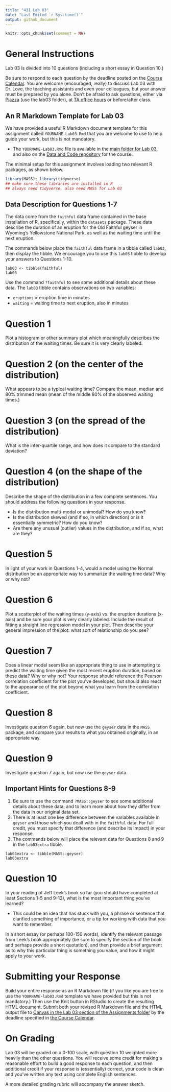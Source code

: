 ---
title: "431 Lab 03"
date: "Last Edited `r Sys.time()`"
output: github_document
---

```{r setup, include=FALSE}
knitr::opts_chunk$set(comment = NA)
```


# General Instructions

Lab 03 is divided into 10 questions (including a short essay in Question 10.) 

Be sure to respond to each question by the deadline posted on the [Course Calendar](https://thomaselove.github.io/431/calendar.html). You are welcome (encouraged, really) to discuss Lab 03 with Dr. Love, the teaching assistants and even your colleagues, but your answer must be prepared by you alone. Don't be afraid to ask questions, either via [Piazza](https://piazza.com/case/fall2020/pqhs431) (use the lab03 folder), at [TA office hours](https://thomaselove.github.io/431/contact.html) or before/after class.

## An R Markdown Template for Lab 03

We have provided a useful R Markdown document template for this assignment called `YOURNAME-Lab03.Rmd` that you are welcome to use to help guide your work, but this is not mandatory.

- The `YOURNAME-Lab03.Rmd` file is available in the [main folder for Lab 03](https://github.com/THOMASELOVE/431-2020/tree/master/labs/lab03), and also on the [Data and Code repository](https://github.com/THOMASELOVE/431-data) for the course. 

The minimal setup for this assignment involves loading two relevant R packages, as shown below.

```{r}
library(MASS); library(tidyverse)
## make sure these libraries are installed in R
## always need tidyverse, also need MASS for Lab 03
```

## Data Description for Questions 1-7

The data come from the `faithful` data frame contained in the base installation of R, specifically, within the `datasets` package. These data describe the duration of an eruption for the Old Faithful geyser in Wyoming's Yellowstone National Park, as well as the waiting time until the next eruption. 

The commands below place the `faithful` data frame in a tibble called `lab03`, then display the tibble. We encourage you to use this `lab03` tibble to develop your answers to Questions 1-10.

```
lab03 <- tibble(faithful)
lab03
```

Use the command `?faithful` to see some additional details about these data. The `lab03` tibble contains observations on two variables:

- `eruptions` = eruption time in minutes
- `waiting` = waiting time to next eruption, also in minutes

# Question 1

Plot a histogram or other summary plot which meaningfully describes the distribution of the waiting times. Be sure it is very clearly labeled.

# Question 2 (on the center of the distribution)

What appears to be a typical waiting time?  Compare the mean, median and 80\% trimmed mean (mean of the middle 80% of the observed waiting times.)

# Question 3 (on the spread of the distribution)

What is the inter-quartile range, and how does it compare to the standard deviation?

# Question 4 (on the shape of the distribution)

Describe the shape of the distribution in a few complete sentences. You should address the following questions in your response.

- Is the distribution multi-modal or unimodal? How do you know?
- Is the distribution skewed (and if so, in which direction) or is it essentially symmetric? How do you know?
- Are there any unusual (outlier) values in the distribution, and if so, what are they? 

# Question 5

In light of your work in Questions 1-4, would a model using the Normal distribution be an appropriate way to summarize the waiting time data? Why or why not?

# Question 6

Plot a scatterplot of the waiting times (y-axis) vs. the eruption durations (x-axis) and be sure your plot is very clearly labeled. Include the result of fitting a straight line regression model in your plot. Then describe your general impression of the plot: what sort of relationship do you see?

# Question 7

Does a linear model seem like an appropriate thing to use in attempting to predict the waiting time given the most recent eruption duration, based on these data? Why or why not? Your response should reference the Pearson correlation coefficient for the plot you've developed, but should also react to the appearance of the plot beyond what you learn from the correlation coefficient.

# Question 8

Investigate question 6 again, but now use the `geyser` data in the `MASS` package, and compare your results to what you obtained originally, in an appropriate way. 

# Question 9

Investigate question 7 again, but now use the `geyser` data.

## Important Hints for Questions 8-9

1. Be sure to use the command `?MASS::geyser` to see some additional details about these data, and to learn more about how they differ from the data in our original data set. 
2. There is at least one key difference between the variables available in `geyser` and those which you dealt with in the `faithful` data. For full credit, you must specify that difference (and describe its impact) in your response.
3. The commands below will place the relevant data for Questions 8 and 9 in the `lab03extra` tibble.

```
lab03extra <- tibble(MASS::geyser)
lab03extra
```

# Question 10

In your reading of Jeff Leek's book so far (you should have completed at least Sections 1-5 and 9-12), what is the most important thing you've learned? 

- This could be an idea that has stuck with you, a phrase or sentence that clarified something of importance, or a tip for working with data that you want to remember. 

In a short essay (or perhaps 100-150 words), identify the relevant passage from Leek's book appropriately (be sure to specify the section of the book and perhaps provide a short quotation), and then provide a brief argument as to why this particular thing is something you value, and how it might apply to your work.

# Submitting your Response

Build your entire response as an R Markdown file (if you like you are free to use the `YOURNAME-lab03.Rmd` template we have provided but this is not mandatory.) Then use the Knit button in RStudio to create the resulting HTML document. Submit both your revised R Markdown file and the HTML output file to [Canvas in the Lab 03 section of the Assignments folder](https://canvas.case.edu) by the deadline specified in [the Course Calendar](https://thomaselove.github.io/431/calendar.html).

# On Grading 

Lab 03 will be graded on a 0-100 scale, with question 10 weighted more heavily than the other questions. You will receive some credit for making a reasonable effort to build a good response to each question, and then additional credit if your response is (essentially) correct, your code is clean and you've written any text using complete English sentences. 

A more detailed grading rubric will accompany the answer sketch.

